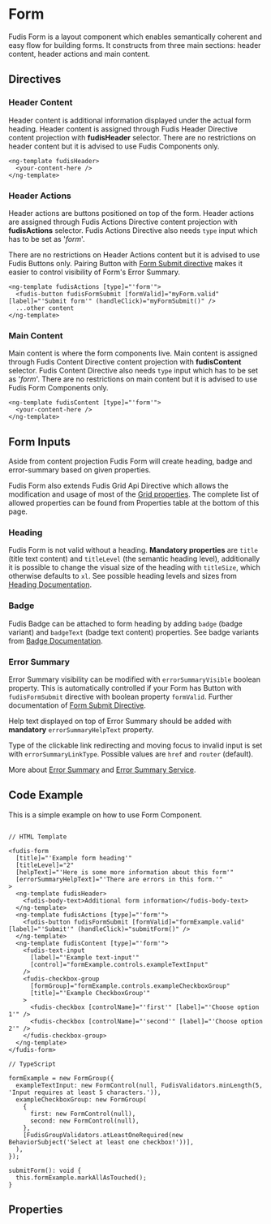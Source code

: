 
<Meta title="Components/Form/Form" />

# Form

Fudis Form is a layout component which enables semantically coherent and easy flow for building forms. It constructs from three main sections: header content, header actions and main content.

## Directives

### Header Content

Header content is additional information displayed under the actual form heading.
Header content is assigned through Fudis Header Directive content projection with **fudisHeader** selector.
There are no restrictions on header content but it is advised to use Fudis Components only.

```
<ng-template fudisHeader>
  <your-content-here />
</ng-template>
```

### Header Actions

Header actions are buttons positioned on top of the form.
Header actions are assigned through Fudis Actions Directive content projection with **fudisActions** selector.
Fudis Actions Directive also needs `type` input which has to be set as '_form_'.

There are no restrictions on Header Actions content but it is advised to use Fudis Buttons only. Pairing Button with [Form Submit directive](/docs/directives-form-actions--documentation#form-submit-with-button) makes it easier to control visibility of Form's Error Summary.

```
<ng-template fudisActions [type]="'form'">
  <fudis-button fudisFormSubmit [formValid]="myForm.valid" [label]="'Submit form'" (handleClick)="myFormSubmit()" />
  ...other content
</ng-template>
```

### Main Content

Main content is where the form components live.
Main content is assigned through Fudis Content Directive content projection with **fudisContent** selector.
Fudis Content Directive also needs `type` input which has to be set as '_form_'.
There are no restrictions on main content but it is advised to use Fudis Form Components only.

```
<ng-template fudisContent [type]="'form'">
  <your-content-here />
</ng-template>
```

## Form Inputs

Aside from content projection Fudis Form will create heading, badge and error-summary based on given properties.

Fudis Form also extends Fudis Grid Api Directive which allows the modification and usage of most of the [Grid properties](/docs/foundations-grid--documentation).
The complete list of allowed properties can be found from Properties table at the bottom of this page.

### Heading

Fudis Form is not valid without a heading.
**Mandatory properties** are `title` (title text content) and `titleLevel` (the semantic heading level), additionally it is possible to change the visual size of the heading with `titleSize`, which otherwise defaults to `xl`.
See possible heading levels and sizes from [Heading Documentation](/docs/components-typography-heading--documentation).

### Badge

Fudis Badge can be attached to form heading by adding `badge` (badge variant) and `badgeText` (badge text content) properties.
See badge variants from [Badge Documentation](/docs/components-badge--documentation).

### Error Summary

Error Summary visibility can be modified with `errorSummaryVisible` boolean property. This is automatically controlled if your Form has Button with `fudisFormSubmit` directive with boolean property `formValid`. Further documentation of [Form Submit Directive](/docs/directives-form-actions--documentation).

Help text displayed on top of Error Summary should be added with **mandatory** `errorSummaryHelpText` property.

Type of the clickable link redirecting and moving focus to invalid input is set with `errorSummaryLinkType`. Possible values are `href` and `router` (default).

More about [Error Summary](/docs/components-form-error-summary--documentation) and [Error Summary Service](/docs/services-error-summary--documentation).

## Code Example

This is a simple example on how to use Form Component.

```

// HTML Template

<fudis-form
  [title]="'Example form heading'"
  [titleLevel]="2"
  [helpText]="'Here is some more information about this form'"
  [errorSummaryHelpText]="'There are errors in this form.'"
>
  <ng-template fudisHeader>
    <fudis-body-text>Additional form information</fudis-body-text>
  </ng-template>
  <ng-template fudisActions [type]="'form'">
    <fudis-button fudisFormSubmit [formValid]="formExample.valid" [label]="'Submit'" (handleClick)="submitForm()" />
  </ng-template>
  <ng-template fudisContent [type]="'form'">
    <fudis-text-input
      [label]="'Example text-input'"
      [control]="formExample.controls.exampleTextInput"
    />
    <fudis-checkbox-group
      [formGroup]="formExample.controls.exampleCheckboxGroup"
      [title]="'Example CheckboxGroup'"
    >
      <fudis-checkbox [controlName]="'first'" [label]="'Choose option 1'" />
      <fudis-checkbox [controlName]="'second'" [label]="'Choose option 2'" />
    </fudis-checkbox-group>
  </ng-template>
</fudis-form>

// TypeScript

formExample = new FormGroup({
  exampleTextInput: new FormControl(null, FudisValidators.minLength(5, 'Input requires at least 5 characters.')),
  exampleCheckboxGroup: new FormGroup(
    {
      first: new FormControl(null),
      second: new FormControl(null),
    },
    [FudisGroupValidators.atLeastOneRequired(new BehaviorSubject('Select at least one checkbox!'))],
  ),
});

submitForm(): void {
  this.formExample.markAllAsTouched();
}
```

## Properties

<ArgTypes of={FormComponent} exclude={formArgTypesExclude} />
